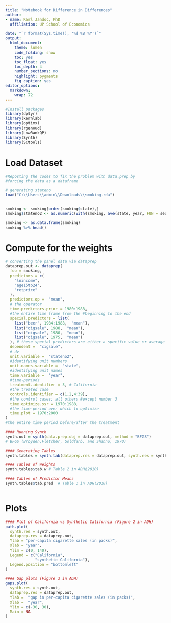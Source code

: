 ```yaml
---
title: "Notebook for Difference in Differences"
author:
- name: Karl Jandoc, PhD
  affiliation: UP School of Economics

date: "`r format(Sys.time(), '%d %B %Y')`"
output:
  html_document:
    theme: lumen
    code_folding: show
    toc: yes
    toc_float: yes
    toc_depth: 4
    number_sections: no
    highlight: pygments
    fig_caption: yes
editor_options:
  markdown:
    wrap: 72
---
```



```r
#Install packages
library(dplyr)
library(kernlab)
library(optimx)
library(rgenoud)
library(LowRankQP)
library(Synth)
library(SCtools)
```
# Load Dataset
```r
#Reposting the codes to fix the problem with data.prep by
#forcing the data as a dataframe

# generating stateno
load("C:\\Users\\admin\\Downloads\\smoking.rda")


smoking <- smoking[order(smoking$state),]
smoking$stateno2 <- as.numeric(with(smoking, ave(state, year, FUN = seq_along)))

smoking <- as.data.frame(smoking)
smoking %>% head()

```

# Compute for the weights
```r
# converting the panel data via dataprep
dataprep.out <- dataprep(
  foo = smoking,
  predictors = c(
    "lnincome",
    "age15to24",
    "retprice"
  ),
  predictors.op =  "mean",
  # the operator
  time.predictors.prior = 1980:1988,
  #the entire time frame from the #beginning to the end
  special.predictors = list(
    list("beer", 1984:1988,  "mean"),
    list("cigsale", 1988,  "mean"),
    list("cigsale", 1980,  "mean"),
    list("cigsale", 1975,  "mean")
  ), # these special predictors are either a specific value or average of values
  dependent =  "cigsale",
  # dv
  unit.variable =  "stateno2",
  #identifying unit numbers
  unit.names.variable =  "state",
  #identifying unit names
  time.variable =  "year",
  #time-periods
  treatment.identifier = 3, # California
  #the treated case
  controls.identifier = c(1,2,4:39),
  #the control cases; all others #except number 3
  time.optimize.ssr = 1970:1988,
  #the time-period over which to optimize
  time.plot = 1970:2000
)
#the entire time period before/after the treatment

#### Running Synth
synth.out = synth(data.prep.obj = dataprep.out, method = "BFGS")
# BFGS (Broyden,Fletcher, Goldfarb, and Shanno, 1970)

#### Generating Tables
synth.tables = synth.tab(dataprep.res = dataprep.out, synth.res = synth.out)

#### Tables of Weights
synth.tables$tab.w # Table 2 in ADH(2010)

#### Tables of Predictor Means
synth.tables$tab.pred  # Table 1 in ADH(2010)



```

# Plots
```r

#### Plot of California vs Synthetic California (Figure 2 in ADH)
path.plot(
  synth.res = synth.out,
  dataprep.res = dataprep.out,
  Ylab = "per-capita cigarette sales (in packs)",
  Xlab = "year",
  Ylim = c(0, 140),
  Legend = c("California",
             "synthetic California"),
  Legend.position = "bottomleft"
)

#### Gap plots (Figure 3 in ADH)
gaps.plot(
  synth.res = synth.out,
  dataprep.res = dataprep.out,
  Ylab =  "gap in per-capita cigarette sales (in packs)",
  Xlab =  "year",
  Ylim = c(-30, 30),
  Main = NA
)
```

